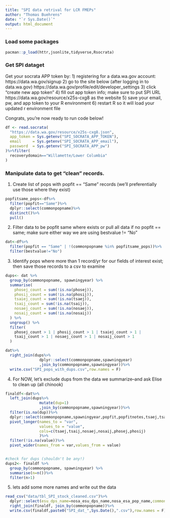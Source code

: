 ```yaml
---
title: "SPI data retrival for LCR FMEPs"
author: "Thomas Buehrens"
date: "`r Sys.Date()`"
output: html_document
---
```



### Load some packages
```r
pacman::p_load(httr,jsonlite,tidyverse,Rsocrata)
```


### Get SPI dataget 

Get your socrata APP token by:
1) registering for a data.wa.gov account: https://data.wa.gov/signup
2) go to the site below (after logging in to data.wa.gov)
https://data.wa.gov/profile/edit/developer_settings
3) click "create new app token"
4) fill out app token info; make sure to put SPI URL
https://data.wa.gov/resource/x25s-cxg8 as the website
5) save your email, pw, and app token to your R environment
6) restart R so it will load your updated r environment file

Congrats, you're now ready to run code below!
```r
df <- read.socrata(
  "https://data.wa.gov/resource/x25s-cxg8.json",
  app_token = Sys.getenv("SPI_SOCRATA_APP_TOKEN"),
  email     = Sys.getenv("SPI_SOCRATA_APP_email"),
  password  = Sys.getenv("SPI_SOCRATA_APP_pw")
)%>%filter(
  recoverydomain=="Willamette/Lower Columbia"
)
```

### Manipulate data to get "clean" records.

1) Create list of pops with popfit == "Same" records (we'll preferentially use those where they exist)
```r
popfitsame_pops<-df%>%
  filter(popfit=="Same")%>%
  dplyr::select(commonpopname)%>%
  distinct()%>%
  pull()
```  

2) Filter data to be popfit same where exists or pull all data if no popfit == same; make sure either way we are using bestvalue != "No"
  
```r
dat<-df%>%
  filter(popfit == "Same" | !(commonpopname %in% popfitsame_pops))%>%
  filter(bestvalue!="No")
```

3) Identify pops where more than 1 record/yr for our fields of interest exist; then save those records to a csv to examine
```r
dups<- dat %>%
  group_by(commonpopname, spawningyear) %>%
  summarise(
    phosej_count = sum(!is.na(phosej)),
    phosij_count = sum(!is.na(phosij)),
    tsaiej_count = sum(!is.na(tsaej)),
    tsaij_count = sum(!is.na(tsaij)),
    nosaej_count = sum(!is.na(nosaej)),
    nosaij_count = sum(!is.na(nosaij))
  ) %>%
  ungroup() %>%
  filter(
    phosej_count > 1 | phosij_count > 1 | tsaiej_count > 1 | 
    tsaij_count > 1 | nosaej_count > 1 | nosaij_count > 1
  )

dat%>%
  right_join(dups%>%
               dplyr::select(commonpopname,spawningyear)
               ,join_by(commonpopname,spawningyear))%>%
  write.csv("SPI_pops_with_dups.csv",row.names = F)
```

4) For NOW, let's exclude dups from the data we summarize--and ask Elise to clean up (all chinook)
```r
finaldf<-dat%>%
  left_join(dups%>%
               mutate(dup=1)
               ,join_by(commonpopname,spawningyear))%>%
  filter(is.na(dup))%>%
  dplyr::select(commonpopname,spawningyear,popfit,popfitnotes,tsaej,tsaij,nosaej,nosaij,phosej,phosij)%>%
  pivot_longer(names_to = "var",
               values_to = "value",
               cols=c(tsaej,tsaij,nosaej,nosaij,phosej,phosij)
               )%>%
  filter(!is.na(value))%>%
  pivot_wider(names_from = var,values_from = value)


#check for dups (shouldn't be any!)
dups2<- finaldf %>%
  group_by(commonpopname, spawningyear) %>%
  summarise(n=n())%>%
  filter(n>1)
```


5) lets add some more names and write out the data
```r
read_csv("data/tbl_SPI_stock_cleaned.csv")%>%
  dplyr::select(esu_dps_name=nosa_esu_dps_name,nosa_esa_pop_name,commonpopname=stock_name,stock_id)%>%
  right_join(finaldf, join_by(commonpopname))%>%
  write.csv(finaldf,paste0("SPI_dat_",Sys.Date(),".csv"),row.names = F)
```

